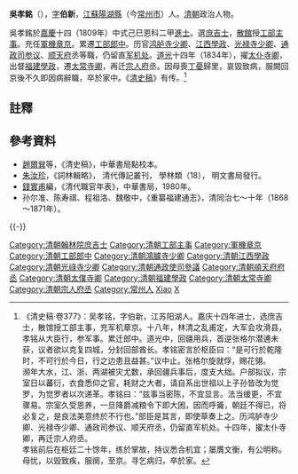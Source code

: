 '''吳孝銘'''（{{bd|？年||183?年||Wu吳}}），[[表字|字]]'''伯新'''，[[江蘇|江蘇]][[陽湖縣|陽湖縣]]（今[[常州市|常州市]]）人。[[清朝|清朝]]政治人物。

吳孝銘於[[嘉慶|嘉慶]]十四（1809年）中式己巳恩科二甲[[進士|進士]]。選[[庶吉士|庶吉士]]，[[散館|散館]]授[[工部|工部]][[主事|主事]]。充任[[軍機章京|軍機章京]]。累遷[[工部|工部]][[郎中|郎中]]。历官[[鸿胪寺|鸿胪寺]][[少卿|少卿]]、[[江西|江西]][[學政|學政]]、[[光禄寺|光禄寺]][[少卿|少卿]]、[[通政司|通政司]][[参议|参议]]、[[顺天府|顺天府]]丞等職，仍留直[[军机处|军机处]]。[[道光|道光]]十四年（1834年），擢[[太仆寺卿|太仆寺卿]]，出督[[福建|福建]][[學政|學政]]，遷[[太常寺卿|太常寺卿]]，再迁[[宗人府|宗人府]]丞。因母喪[[丁憂|丁憂]]歸里，哀毀致病，服闕回京後不久即因病辭職，卒於家中。《[[清史稿|清史稿]]》有传。<ref>《清史稿·卷377》：吴孝铭，字伯新，江苏阳湖人。嘉庆十四年进士，选庶吉士，散馆授工部主事，充军机章京。十八年，林清之乱甫定，大军会攻滑县，孝铭从大臣行，参军事。累迁郎中。道光中，回疆用兵，首逆张格尔潜逋未获，议者欲以克复四城，分封回部酋长。孝铭密言於枢臣曰：“是可行於乾隆时，不可行於今日，行之边患且益甚。”议中止。张格尔旋就俘，赐花翎。<br>濒年大水，江、浙、两湖被灾尤数，承回疆兵事后，度支大绌。户部拟议，宗室日以蕃衍，衣食悉仰之官，耗财之大者，请自系出世祖以上子孙皆改为觉罗，为觉罗者以次递革。孝铭曰：“兹事当密陈，不宜显言。法当缓更，不宜骤易。宗室久受恩养，一旦降爵减粮令下即大困，因而呼籥，朝廷不得已，将必复之，是良法美意终於不行也。”部臣是其言，即使草奏上之。历鸿胪寺少卿、光禄寺少卿、通政司参议、顺天府丞，仍留直军机处。十四年，擢太仆寺卿，再迁宗人府丞。<br>孝铭前后在枢廷二十馀年，练於掌故，持议悉合机宜；屡膺文衡，有公明称。母忧，以毁致疾，服阕，至京。寻乞病归，卒於家。</ref>

==註釋==
{{reflist}}

==參考資料==
*[[趙爾巽|趙爾巽]]等，《清史稿》，中華書局點校本。
*[[朱汝珍|朱汝珍]]，《詞林輯略》， 清代傳記叢刊， 學林類（18）， 明文書局發行。
*[[錢實甫|錢實甫]]編，《清代職官年表》，中華書局，1980年。
*孙尔准、陈寿祺、程祖洛、魏敬中，《重纂福建通志》，清同治七～十年（1868～1871年）。

{{-}}
{{start box}}
{{s-off}}
{{s-before|[[張鱗|張鱗]]}}
{{s-title|[[清朝福建學政列表|提督福建學政]]|<small>道光十四年八月初二甲午（1834年9月4日）任</small>}}
{{s-after|[[吳鍾駿|吳鍾駿]]}}
{{end box}}

{{嘉慶十四年己巳恩科殿試金榜}}
{{毗陵薛墅吳氏}}
{{DEFAULTSORT:Wu吳}}
[[Category:清朝翰林院庶吉士|Category:清朝翰林院庶吉士]]
[[Category:清朝工部主事|Category:清朝工部主事]]
[[Category:軍機章京|Category:軍機章京]]
[[Category:清朝工部郎中|Category:清朝工部郎中]]
[[Category:清朝鴻臚寺少卿|Category:清朝鴻臚寺少卿]]
[[Category:清朝江西學政|Category:清朝江西學政]]
[[Category:清朝光祿寺少卿|Category:清朝光祿寺少卿]]
[[Category:清朝通政使司參議|Category:清朝通政使司參議]]
[[Category:清朝順天府府丞|Category:清朝順天府府丞]]
[[Category:清朝太僕寺卿|Category:清朝太僕寺卿]]
[[Category:清朝福建學政|Category:清朝福建學政]]
[[Category:清朝太常寺卿|Category:清朝太常寺卿]]
[[Category:清朝宗人府丞|Category:清朝宗人府丞]]
[[Category:常州人|Category:常州人]]
[[Category:吳姓|Xiao]]
[[Category:毗陵薛墅吳氏|X]]